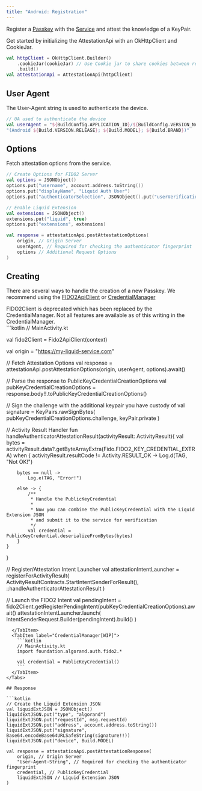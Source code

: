 ```yaml
---
title: "Android: Registration"
---
```



Register a [Passkey](../../guides/concepts#passkeys) with the [Service](../../server/introduction)
and attest the knowledge of a KeyPair.

Get started by initializing the AttestationApi with an OkHttpClient and CookieJar.
```kotlin
val httpClient = OkHttpClient.Builder()
    .cookieJar(cookieJar) // Use Cookie jar to share cookies between requests
    .build()
val attestationApi = AttestationApi(httpClient)
```

## User Agent

The User-Agent string is used to authenticate the device.

```kotlin
// UA used to authenticate the device
val userAgent = "${BuildConfig.APPLICATION_ID}/${BuildConfig.VERSION_NAME} " +
"(Android ${Build.VERSION.RELEASE}; ${Build.MODEL}; ${Build.BRAND})"
```

## Options

Fetch attestation options from the service.
```kotlin
// Create Options for FIDO2 Server
val options = JSONObject()
options.put("username", account.address.toString())
options.put("displayName", "Liquid Auth User")
options.put("authenticatorSelection", JSONObject().put("userVerification", "required"))

// Enable Liquid Extension
val extensions = JSONObject()
extensions.put("liquid", true)
options.put("extensions", extensions)

val response = attestationApi.postAttestationOptions(
    origin, // Origin Server
    userAgent, // Required for checking the authenticator fingerprint
    options // Additional Request Options
)
```

## Creating

There are several ways to handle the creation of a new Passkey.
We recommend
using the [FIDO2ApiClient](https://developers.google.com/identity/fido/android/native-apps) or [CredentialManager](https://developer.android.com/identity/sign-in/credential-manager)

<Tabs>
  <TabItem label="FIDO2ApiClient">
    <Aside>
      FIDO2Client is deprecated which has been replaced by the CredentialManager.
      Not all features are available as of this writing in the CredentialManager.
    </Aside>
```kotlin
// MainActivity.kt

val fido2Client = Fido2ApiClient(context)

val origin = "https://my-liquid-service.com"

// Fetch Attestation Options
val response = attestationApi.postAttestationOptions(origin, userAgent, options).await()

// Parse the response to PublicKeyCredentialCreationOptions
val pubKeyCredentialCreationOptions = response.body!!.toPublicKeyCredentialCreationOptions()

// Sign the challenge with the additional keypair you have custody of
val signature = KeyPairs.rawSignBytes(
    pubKeyCredentialCreationOptions.challenge,
    keyPair.private
)

// Activity Result Handler
fun handleAuthenticatorAttestationResult(activityResult: ActivityResult){
    val bytes = activityResult.data?.getByteArrayExtra(Fido.FIDO2_KEY_CREDENTIAL_EXTRA)
    when {
        activityResult.resultCode != Activity.RESULT_OK ->
            Log.d(TAG, "Not OK!")

        bytes == null ->
            Log.e(TAG, "Error!")

        else -> {
            /**
             * Handle the PublicKeyCredential
             *
             * Now you can combine the PublicKeyCredential with the Liquid Extension JSON
             * and submit it to the service for verification
             */
            val credential = PublicKeyCredential.deserializeFromBytes(bytes)
        }
    }
}

// Register/Attestation Intent Launcher
val attestationIntentLauncher = registerForActivityResult(
    ActivityResultContracts.StartIntentSenderForResult(),
    ::handleAuthenticatorAttestationResult
)

// Launch the FIDO2 Intent
val pendingIntent = fido2Client.getRegisterPendingIntent(pubKeyCredentialCreationOptions).await()
attestationIntentLauncher.launch(
    IntentSenderRequest.Builder(pendingIntent).build()
)

```
  </TabItem>
  <TabItem label="CredentialManager[WIP]">
    ```kotlin
    // MainActivity.kt
    import foundation.algorand.auth.fido2.*

    val credential = PublicKeyCredential()
    ```
  </TabItem>
</Tabs>

## Response

```kotlin
// Create the Liquid Extension JSON
val liquidExtJSON = JSONObject()
liquidExtJSON.put("type", "algorand")
liquidExtJSON.put("requestId", msg.requestId)
liquidExtJSON.put("address", account.address.toString())
liquidExtJSON.put("signature", Base64.encodeBase64URLSafeString(signature!!))
liquidExtJSON.put("device", Build.MODEL)

val response = attestationApi.postAttestationResponse(
    origin, // Origin Server
    "User-Agent-String", // Required for checking the authenticator fingerprint
    credential, // PublicKeyCredential
    liquidExtJSON // Liquid Extension JSON
)
```
